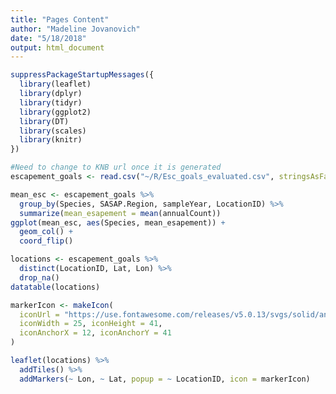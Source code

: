 ```yaml
---
title: "Pages Content"
author: "Madeline Jovanovich"
date: "5/18/2018"
output: html_document
---
```



```r
suppressPackageStartupMessages({
  library(leaflet)
  library(dplyr)
  library(tidyr)
  library(ggplot2)
  library(DT)
  library(scales)
  library(knitr)
})
```

```r
#Need to change to KNB url once it is generated
escapement_goals <- read.csv("~/R/Esc_goals_evaluated.csv", stringsAsFactors = FALSE)
```

```r
mean_esc <- escapement_goals %>% 
  group_by(Species, SASAP.Region, sampleYear, LocationID) %>% 
  summarize(mean_esapement = mean(annualCount))
ggplot(mean_esc, aes(Species, mean_esapement)) +
  geom_col() +
  coord_flip() 
```

```r
locations <- escapement_goals %>% 
  distinct(LocationID, Lat, Lon) %>% 
  drop_na()
datatable(locations)
```

```r
markerIcon <- makeIcon(
  iconUrl = "https://use.fontawesome.com/releases/v5.0.13/svgs/solid/anchor.svg",
  iconWidth = 25, iconHeight = 41,
  iconAnchorX = 12, iconAnchorY = 41
)

leaflet(locations) %>% 
  addTiles() %>% 
  addMarkers(~ Lon, ~ Lat, popup = ~ LocationID, icon = markerIcon)

```

